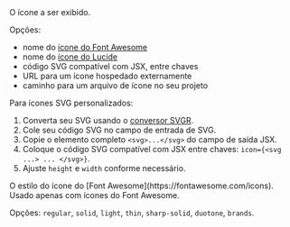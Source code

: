 <ResponseField name="icon" type="string">
  O ícone a ser exibido.
  
  Opções:
  - nome do [ícone do Font Awesome](https://fontawesome.com/icons)
  - nome do [ícone do Lucide](https://lucide.dev/icons)
  - código SVG compatível com JSX, entre chaves
  - URL para um ícone hospedado externamente
  - caminho para um arquivo de ícone no seu projeto
  
  Para ícones SVG personalizados:
  1. Converta seu SVG usando o [conversor SVGR](https://react-svgr.com/playground/).
  1. Cole seu código SVG no campo de entrada de SVG.
  2. Copie o elemento completo `<svg>...</svg>` do campo de saída JSX.
  3. Coloque o código SVG compatível com JSX entre chaves: `icon={<svg ...> ... </svg>}`.
  4. Ajuste `height` e `width` conforme necessário.
</ResponseField>

<ResponseField name="iconType" type="string">
  O estilo do ícone do [Font Awesome](https://fontawesome.com/icons). Usado apenas com ícones do Font Awesome. 
  
  Opções: `regular`, `solid`, `light`, `thin`, `sharp-solid`, `duotone`, `brands`.
</ResponseField>